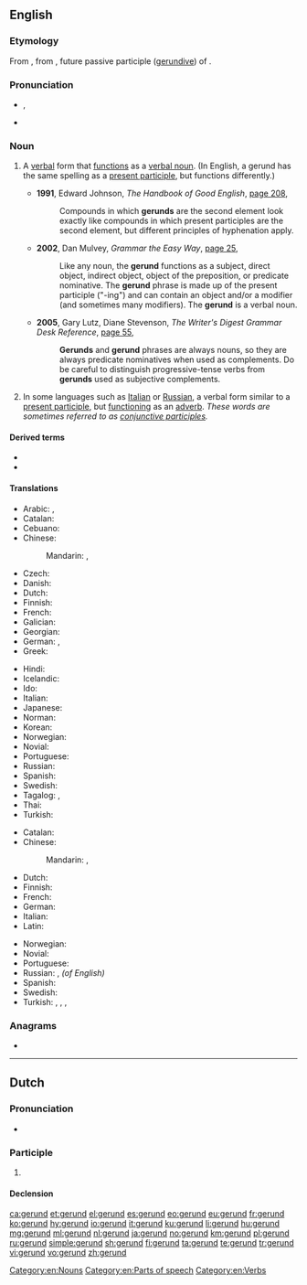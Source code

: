 ==English==
{{wikipedia}}

===Etymology===
From {{etyl|la|en}} {{m|la|gerundium}}, from {{m|la|gerundus||which is to be carried out}}, future passive participle ([[gerundive]]) of {{m|la|gerō||carry, bear}}.

===Pronunciation===
* {{enPR|jěr'-ənd}}, {{IPA|/ˈdʒɛɹənd/|/-ʌnd/|lang=en}}
* {{rhymes|ɛrənd|ɛrʌnd|lang=en}}

===Noun===
{{en-noun}}
{{examples-right|sense=verb form that functions as a noun|examples='''''Walking''' is good exercise.''<br>''The baby's '''crying''' was a constant annoyance.''<br>''He most enjoyed the '''singing'''.''}}
{{examples-right|sense=verb form that functions as an adverb|examples=Russian: ''Нельзя переходить улицу, '''читая''' газету.''<br>—''One shouldn’t cross a street '''while reading''' a newspaper.''}}

# {{lb|en|grammar}} A [[verbal]] form that [[function]]s as a [[verbal noun]]. (In English, a gerund has the same spelling as a [[present participle]], but functions differently.)
#* '''1991''', Edward Johnson, ''The Handbook of Good English'', [http://books.google.com.au/books?id=n0IJ8GcdJ6IC&pg=PA208&dq=%22gerund%22%7C%22gerunds%22&hl=en&sa=X&ei=nQwEVMTaM4Lg8AWPloCADA&redir_esc=y#v=onepage&q=%22gerund%22%7C%22gerunds%22&f=false page 208],
#*: Compounds in which '''gerunds''' are the second element look exactly like compounds in which present participles are the second element, but different principles of hyphenation apply.
#* '''2002''', Dan Mulvey, ''Grammar the Easy Way'', [http://books.google.com.au/books?id=L9ni2hGHlMEC&pg=PA25&dq=%22gerund%22%7C%22gerunds%22&hl=en&sa=X&ei=nQwEVMTaM4Lg8AWPloCADA&redir_esc=y#v=onepage&q=%22gerund%22%7C%22gerunds%22&f=false page 25],
#*: Like any noun, the '''gerund''' functions as a subject, direct object, indirect object, object of the preposition, or predicate nominative. The '''gerund''' phrase is made up of the present participle ("-ing") and can contain an object and/or a modifier (and sometimes many modifiers). The '''gerund''' is a verbal noun.
#* '''2005''', Gary Lutz, Diane Stevenson, ''The Writer's Digest Grammar Desk Reference'', [http://books.google.com.au/books?id=SsQ9ugnMcpUC&pg=PA55&dq=%22gerund%22%7C%22gerunds%22&hl=en&sa=X&ei=nQwEVMTaM4Lg8AWPloCADA&redir_esc=y#v=onepage&q=%22gerund%22%7C%22gerunds%22&f=false page 55],
#*: '''Gerunds''' and '''gerund''' phrases are always nouns, so they are always predicate nominatives when used as complements. Do be careful to distinguish progressive-tense verbs from '''gerunds''' used as subjective complements.
# {{lb|en|grammar}} In some languages such as [[Italian]] or [[Russian]], a verbal form similar to a [[present participle]], but [[function]]ing as an [[adverb]]. ''These words are sometimes referred to as [[conjunctive participle]]s.''

====Derived terms====
* {{l|en|gerundive}}
* {{l|en|gerundial}}

====Translations====
{{trans-top|verb form functioning as a verbal noun}}
* Arabic: {{t|ar|صِيغَة فِعْل|m|tr=ṣīḡat fiʿl}}, {{t+|ar|مَصْدَر|m}}
* Catalan: {{t+|ca|gerundi|m}}
* Cebuano: {{t|ceb|punglihongan}}
* Chinese:
*: Mandarin: {{t+|cmn|動名詞|sc=Hani}}, {{t+|cmn|动名词|tr=dòng-míngcí|sc=Hani}}
* Czech: {{t|cs|gerundium|n}}
* Danish: {{t|da|gerundium|n}}
* Dutch: {{t+|nl|gerundium|n}}
* Finnish: {{t+|fi|gerundi}}
* French: {{t+|fr|gérondif|m}}
* Galician: {{t+|gl|xerundio|m}}
* Georgian: {{t-needed|ka}}
* German: {{t+|de|Gerundium|n}}, {{t|de|Vertretungswort}}
* Greek: {{t+|el|γερούνδιο|n}}
{{trans-mid}}
* Hindi: {{t|hi|क्रियावाचक संज्ञा|tr=kriyavachak sangya|sc=Deva}}
* Icelandic: {{t-needed|is}}
* Ido: {{t+|io|gerundio}}
* Italian: {{t+|it|gerundio|m}}
* Japanese: {{t+|ja|動名詞|tr=どうめいし, dōmeishi}}
* Norman: {{t|nrf|nom vèrbal|m}}
* Korean: {{t+|ko|동명사|sc=Kore}}
* Norwegian: {{t+|no|gerundium|n}}
* Novial: {{t|nov|gerunde}}
* Portuguese: {{t+|pt|gerúndio|m}}
* Russian: {{t+|ru|геру́ндий|m}}
* Spanish: {{t+|es|gerundio|m}}
* Swedish: {{t|sv|gerundium|n}}
* Tagalog: {{t|tl|pandiwang makangalan}}, {{t|tl|pangngalang-diwa}}
* Thai: {{t+|th|อาการนาม}}
* Turkish: {{t+|tr|ulaç}}
{{trans-bottom}}

{{trans-top|verb form functioning as an adverb}}
* Catalan: {{t+|ca|gerundi|m}}
* Chinese:
*: Mandarin: {{t+|cmn|動名詞|sc=Hani}}, {{t+|cmn|动名词|tr=dòng-míngcí|sc=Hani}}
* Dutch: {{t+|nl|gerundium|n}}
* Finnish: {{t+|fi|gerundi}}
* French: {{t+|fr|gérondif|m}}
* German: {{t+|de|Gerundium|n}}
* Italian: {{t+|it|gerundio|m}}
* Latin: {{t|la|gerundium|n}}
{{trans-mid}}
* Norwegian: {{t+|no|gerundium|n}}
* Novial: {{t|nov|gerunde}}
* Portuguese: {{t+|pt|gerúndio|m}}
* Russian: {{t+|ru|дееприча́стие|n}}, {{t+|ru|геру́ндий|m}}'' (of English)''
* Spanish: {{t+|es|gerundio|m}}
* Swedish: {{t|sv|gerundium|n}}
* Turkish: {{t+|tr|zarf-fiil}}, {{t+|tr|ulaç}}, {{t+|tr|durum ulacı}}, {{t+|tr|sıla sıygası}}
{{trans-bottom}}

===Anagrams===
* {{l|en|gurned}}

[[Category:en:Nouns]]
[[Category:en:Parts of speech]]
[[Category:en:Verbs]]

----

==Dutch==

===Pronunciation===
* {{audio|Nl-gerund.ogg|Audio|lang=nl}}

===Participle===
{{nl-past-ptc}}

# {{nl-verb form of|t=past|m=ptc|runnen}}

====Declension====
{{rfinfl|nl|participle}}

[[ca:gerund]]
[[et:gerund]]
[[el:gerund]]
[[es:gerund]]
[[eo:gerund]]
[[eu:gerund]]
[[fr:gerund]]
[[ko:gerund]]
[[hy:gerund]]
[[io:gerund]]
[[it:gerund]]
[[ku:gerund]]
[[li:gerund]]
[[hu:gerund]]
[[mg:gerund]]
[[ml:gerund]]
[[nl:gerund]]
[[ja:gerund]]
[[no:gerund]]
[[km:gerund]]
[[pl:gerund]]
[[ru:gerund]]
[[simple:gerund]]
[[sh:gerund]]
[[fi:gerund]]
[[ta:gerund]]
[[te:gerund]]
[[tr:gerund]]
[[vi:gerund]]
[[vo:gerund]]
[[zh:gerund]]